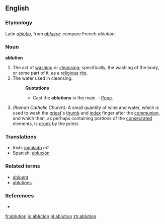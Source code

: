 ==English==

===Etymology===
Latin ''[[ablutio]]'', from ''[[abluere]]'': compare French ''ablution''.

===Noun===
'''ablution'''

# The act of [[washing]] or [[cleansing]]; specifically, the washing of the body, or some part of it, as a [[religious]] [[rite]].
# The water used in cleansing.
#:'''Quotations'''
#:*Cast the '''ablutions''' in the main. - [[Pope]].
# ''(Roman Catholic Church):'' A small quantity of wine and water, which is used to wash the [[priest]]'s [[thumb]] and [[index]] finger after the [[communion]], and which then, as perhaps containing portions of the [[consecrated]] elements, is [[drunk]] by the priest.

===Translations===
*Irish: [[ionnladh]] ''m1''
*Spanish: [[ablución]]

===Related terms===
* [[abluent]]
* [[ablutions]]

===References===
*{{R:1913}}

[[fr:ablution]]
[[io:ablution]]
[[pl:ablution]]
[[zh:ablution]]